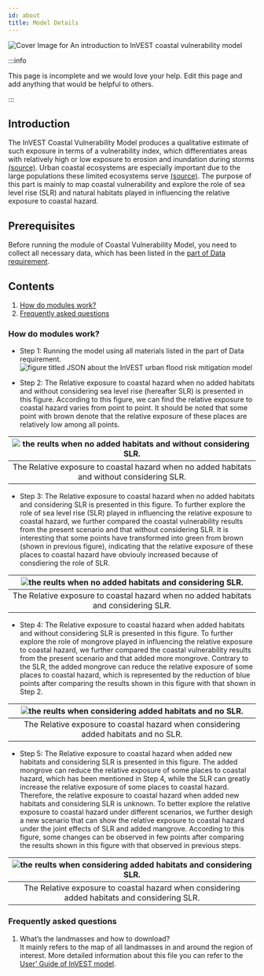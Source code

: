 ```yaml
---
id: about
title: Model Details
---
```


![Cover Image for `An introduction to InVEST coastal vulnerability model`](../../static/img/banner-image-invest-coastal.png)

:::info

This page is incomplete and we would love your help. Edit this page and add anything that would be helpful to others.

:::

## Introduction
The InVEST Coastal Vulnerability Model produces a qualitative estimate of such exposure in terms of a vulnerability index, which differentiates areas with relatively high or low exposure to erosion and inundation during storms [(source)](https://invest-userguide.readthedocs.io/en/latest/coastal_vulnerability.html). Urban coastal ecosystems are especially important due to the large populations these limited ecosystems serve [(source)](https://journals.plos.org/plosone/article?id=10.1371/journal.pone.0163495). The purpose of this part is mainly to map coastal vulnerability and explore the role of sea level rise (SLR) and natural habitats played in influencing the relative exposure to coastal hazard.

## Prerequisites

Before running the module of Coastal Vulnerability Model, you need to collect all necessary data, which has been listed in the [part of Data requirement](https://xiaoganghe.github.io/InVEST-Cities-in-Nature/docs/Coastal-Vulnerability/data).

## Contents

1. [How do modules work?](#how-do-modules-work)
2. [Frequently asked questions](#frequently-asked-questions)

### How do modules work?

- Step 1: Running the model using all materials listed in the part of Data requirement.  
![figure titled `JSON about the InVEST urban flood risk mitigation model`](../../static/img/CV-JSON.png)

- Step 2: The Relative exposure to coastal hazard when no added habitats and without considering sea level rise (hereafter SLR) is presented in this figure. According to this figure, we can find the relative exposure to coastal hazard varies from point to point. It should be noted that some point with brown denote that the relative exposure of these places are relatively low among all points.    

|![the reults when no added habitats and without considering SLR.](../../static/img/cv-no-added-habitats-no-SLR.png) |
|:--:|
| The Relative exposure to coastal hazard when no added habitats and without considering SLR. |

- Step 3: The Relative exposure to coastal hazard when no added habitats and considering SLR is presented in this figure. To further explore the role of sea level rise (SLR) played in influencing the relative exposure to coastal hazard, we further compared the coastal vulnerability results from the present scenario and that without considering SLR. It is interesting that some points have transformed into green from brown (shown in previous figure), indicating that the relative exposure of these places to coastal hazard have obviouly increased because of consdiering the role of SLR. 

|![the reults when no added habitats and considering SLR.](../../static/img/cv-no-added-habitats-considering-SLR.png) |
|:--:|
| The Relative exposure to coastal hazard when no added habitats and considering SLR. |

- Step 4: The Relative exposure to coastal hazard when added habitats and without considering SLR is presented in this figure. To further explore the role of mongrove played in influencing the relative exposure to coastal hazard, we further compared the coastal vulnerability results from the present scenario and that added more mongrove. Contrary to the SLR, the added mongrove can reduce the relative exposure of some places to coastal hazard, which is represented by the reduction of blue points after comparing the results shown in this figure with that shown in Step 2.

|![the reults when considering added habitats and no SLR.](../../static/img/cv-considering-added-habitats-no-SLR.png) |
|:--:|
| The Relative exposure to coastal hazard when considering added habitats and no SLR. |

- Step 5: The Relative exposure to coastal hazard when added new habitats and considering SLR is presented in this figure.  The added mongrove can reduce the relative exposure of some places to coastal hazard, which has been mentioned in Step 4, while the SLR can greatly increase the relative exposure of some places to coastal hazard. Therefore, the relative exposure to coastal hazard when added new habitats and considering SLR is unknown. To better explore the relative exposure to coastal hazard under different scenarios, we further desigh a new scenario that can show the relative exposure to coastal hazard under the joint effects of SLR and added mangrove. According to this figure, some changes can be observed in few points after comparing the results shown in this figure with that observed in previous steps.

|![the reults when considering added habitats and considering SLR.](../../static/img/cv-considering-added-habitats-considering-SLR.png) |
|:--:|
| The Relative exposure to coastal hazard when considering added habitats and considering SLR. |

### Frequently asked questions

1. What’s the landmasses and how to download?  
   It mainly refers to the map of all landmasses in and around the region of interest. More detailed information about this file you can refer to the [User’ Guide of InVEST model](https://storage.googleapis.com/releases.naturalcapitalproject.org/investuserguide/latest/coastal_vulnerability.html#data-needs).
